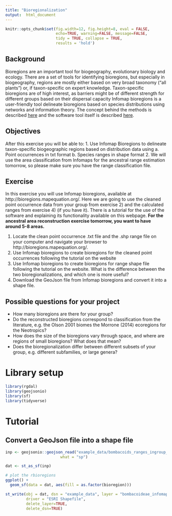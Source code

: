 ```yaml
---
title: "Bioregionalization"
output:  html_document
---
```


```r
knitr::opts_chunk$set(fig.width=12, fig.height=8, eval = FALSE,
                      echo=TRUE, warning=FALSE, message=FALSE,
                      tidy = TRUE, collapse = TRUE,
                      results = 'hold')
```


## Background
Bioregions are an important tool for biogeography, evolutionary biology and ecology. There are a set of tools for identifying bioregions, but especially in biogeography, regions are mostly either based on very broad taxonomy ("all plants") or, if taxon-specific on expert knowledge. Taxon-specific bioregions are of high interest, as barriers might be of different strength for different groups based on their dispersal capacity Infomap bioregions is a user-friendly tool delineate bioregions based on species distributions using networks and information theory. The concept behind the methods is described [here](https://www.nature.com/articles/ncomms7848) and the software tool itself is described [here](https://academic.oup.com/sysbio/article/66/2/197/2670349/Infomap-Bioregions-Interactive-Mapping-of).


## Objectives
After this exercise you will be able to:
1. Use Infomap Bioregions to delineate taxon-specific biogeographic regions based on distribution data using
  a. Point occurrences in txt format
  b. Species ranges in shape format
2. We will use the area classification from Infomaps for the ancestral range estimation tomorrow, so please make sure you have the range classification file.

## Exercise
In this exercise you will use Infomap bioregions, available at http://bioregions.mapequation.org/. Here we are going to use the cleaned point occurrence data from your group from exercise 2) and the calculated ranges from exercise 4) (if you have it). There is a tutorial for the use of the software and explaining its functionality available on this webpage. **For the ancestral area reconstruction exercise tomorrow, you want to have around 5-8 areas.**

1. Locate the clean point occurrence .txt file and the .shp range file on your computer and navigate your browser to http://bioregions.mapequation.org/.
2. Use Infomap bioregions to create bioregions for the cleaned point occurrences following the tutorial on the website
3. Use Infomap bioregions to create bioregions for range shape file following the tutorial on the website. What is the difference between the two bioregionalizations, and which one is more useful?
5. Download the GeoJson file from Infomap bioregions and convert it into a shape file.


## Possible questions for your project
* How many bioregions are there for your group?
* Do the reconstructed bioregions correspond to classification from the literature, e.g. the Olson 2001 biomes the Morrone (2014) ecoregions for the Neotropics?
* How does the size of the bioregions vary through space, and where are regions of small bioregions? What does that mean?
* Does the bioregionalization differ between different subsets of your group, e.g. different subfamilies, or large genera?

# Library setup

```r
library(rgdal)
library(geojsonio)
library(sf)
library(tidyverse)
```

# Tutorial

## Convert a GeoJson file into a shape file

```r
inp <- geojsonio::geojson_read("example_data/bombacoids_ranges_ingroup_0712_bioregions.geojson",
                        what = "sp")

dat <- st_as_sf(inp)

# plot the rbioregions
ggplot() + 
  geom_sf(data = dat, aes(fill = as.factor(bioregion)))

st_write(obj = dat, dsn = "example_data", layer = "bombacoideae_infomap_shapefile", 
         driver = "ESRI Shapefile", 
         delete_layer=TRUE,
         delete_dsn=TRUE)
```







